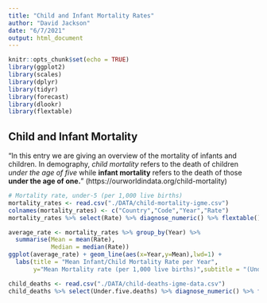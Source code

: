 ```yaml
---
title: "Child and Infant Mortality Rates"
author: "David Jackson"
date: "6/7/2021"
output: html_document
---
```


```r
knitr::opts_chunk$set(echo = TRUE)
library(ggplot2)
library(scales)
library(dplyr)
library(tidyr)
library(forecast)
library(dlookr)
library(flextable)
```

## Child and Infant Mortality

"In this entry we are giving an overview of the mortality of infants and children. In demography, *child mortality* refers to the death of children *under the age of five* while **infant mortality** refers to the death of those **under the age of one.**" (https://ourworldindata.org/child-mortality)



```r
# Mortality rate, under-5 (per 1,000 live births)
mortality_rates <- read.csv("./DATA/child-mortality-igme.csv")
colnames(mortality_rates) <- c("Country","Code","Year","Rate")
mortality_rates %>% select(Rate) %>% diagnose_numeric() %>% flextable()
```
```r
average_rate <- mortality_rates %>% group_by(Year) %>%
  summarise(Mean = mean(Rate),
            Median = median(Rate))
ggplot(average_rate) + geom_line(aes(x=Year,y=Mean),lwd=1) +
  labs(title = "Mean Infant/Child Mortality Rate per Year",
       y="Mean Mortality rate (per 1,000 live births)",subtitle = "(Under Age 5)")
```

```r
child_deaths <- read.csv("./DATA/child-deaths-igme-data.csv")
child_deaths %>% select(Under.five.deaths) %>% diagnose_numeric() %>% flextable()
```

